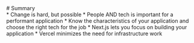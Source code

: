
<TwoColumns>
<Column>
  # Summary
</Column>
<Column>
<div className="*:text-3xl h-screen *:h-full *:flex *:flex-col *:justify-between py-20">
* Change is hard, but possible
* People AND tech is important for a performant application
* Know the characteristics of your application and choose the right tech for the job
* Next.js lets you focus on building your application
* Vercel minimizes the need for infrastructure work
</div>
</Column>
</TwoColumns>


<Notes>



</Notes>
